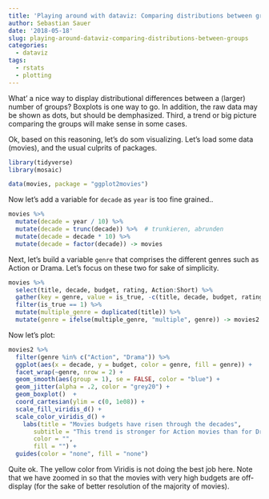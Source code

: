 ```yaml
---
title: 'Playing around with dataviz: Comparing distributions between groups'
author: Sebastian Sauer
date: '2018-05-18'
slug: playing-around-dataviz-comparing-distributions-between-groups
categories:
  - dataviz
tags:
  - rstats
  - plotting
---
```



What' a nice way to display distributional differences between a (larger) number of groups? Boxplots is one way to go. In addition, the raw data may be shown as dots, but should be demphasized. Third, a trend or big picture comparing the groups will make sense in some cases.

Ok, based on this reasoning, let's do som visualizing. Let's load some data (movies), and the usual culprits of packages.

```r
library(tidyverse)  
library(mosaic)

data(movies, package = "ggplot2movies")
```


Now let's add a variable for `decade` as `year` is too fine grained..


```r
movies %>%  
  mutate(decade = year / 10) %>%
  mutate(decade = trunc(decade)) %>%  # trunkieren, abrunden
  mutate(decade = decade * 10) %>%
  mutate(decade = factor(decade)) -> movies
```

Next, let's build a variable `genre` that comprises the different genres such as Action or Drama. Let's focus on these two for sake of simplicity.

```r

movies %>%
  select(title, decade, budget, rating, Action:Short) %>% 
  gather(key = genre, value = is_true, -c(title, decade, budget, rating)) %>%
  filter(is_true == 1) %>%
  mutate(multiple_genre = duplicated(title)) %>%
  mutate(genre = ifelse(multiple_genre, "multiple", genre)) -> movies2
```



Now let's plot:
```r
movies2 %>% 
  filter(genre %in% c("Action", "Drama")) %>% 
  ggplot(aes(x = decade, y = budget, color = genre, fill = genre)) +
  facet_wrap(~genre, nrow = 2) +
  geom_smooth(aes(group = 1), se = FALSE, color = "blue") +
  geom_jitter(alpha = .2, color = "grey20") +
  geom_boxplot()  +
  coord_cartesian(ylim = c(0, 1e08)) +
  scale_fill_viridis_d() +
  scale_color_viridis_d() +
    labs(title = "Movies budgets have risen through the decades",
       subtitle = "This trend is stronger for Action movies than for Dramas",
       color = "",
       fill = "") +
  guides(color = "none", fill = "none")
```


Quite ok. The yellow color from Viridis is not doing the best job here. Note that we have zoomed in so that the movies with very high budgets are off-display (for the sake of better resolution of the majority of movies).



